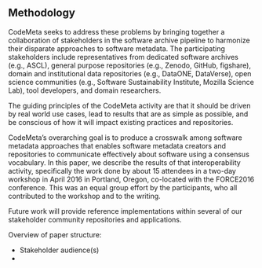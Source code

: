 Methodology
-----------

CodeMeta seeks to address these problems by bringing together a collaboration of stakeholders in the software archive pipeline to harmonize their disparate approaches to software metadata. The participating stakeholders include representatives from dedicated software archives (e.g., ASCL), general purpose repositories (e.g., Zenodo, GitHub, figshare), domain and institutional data repositories (e.g., DataONE, DataVerse), open science communities (e.g., Software Sustainability Institute, Mozilla Science Lab), tool developers, and domain researchers.

The guiding principles of the CodeMeta activity are that it should be driven by real world use cases, lead to results that are as simple as possible, and be conscious of how it will impact existing practices and repositories.

CodeMeta’s overarching goal is to produce a crosswalk among software metadata approaches that enables software metadata creators and repositories to communicate effectively about software using a consensus vocabulary.  In this paper, we describe the results of that interoperability activity, specifically the work done by about 15 attendees in a two-day workshop in April 2016 in Portland, Oregon, co-located with the FORCE2016 conference.  This was an equal group effort by the participants, who all contributed to the workshop and to the writing.

Future work will provide reference implementations within several of our stakeholder community repositories and applications.

Overview of paper structure:

 * Stakeholder audience(s)
 * 
